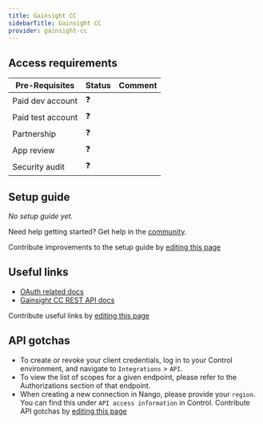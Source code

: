 ```yaml
---
title: Gainsight CC
sidebarTitle: Gainsight CC
provider: gainsight-cc
---
```




<Overview />
<PreBuiltTooling />
<PreBuiltUseCases />

## Access requirements
| Pre-Requisites | Status | Comment|
| - | - | - |
| Paid dev account | ❓ |  |
| Paid test account | ❓ |  |
| Partnership | ❓ | |
| App review | ❓ |  |
| Security audit | ❓ | |


## Setup guide

_No setup guide yet._

<Tip>Need help getting started? Get help in the [community](https://nango.dev/slack).</Tip>

<Note>Contribute improvements to the setup guide by [editing this page](https://github.com/nangohq/nango/tree/master/docs-v2/integrations/all/gainsight-cc.mdx)</Note>


## Useful links

-   [OAuth related docs](https://api2-us-west-2.insided.com/docs/#section/Authentication)
-   [Gainsight CC REST API docs](https://api2-us-west-2.insided.com/docs)

<Note>Contribute useful links by [editing this page](https://github.com/nangohq/nango/tree/master/docs-v2/integrations/all/gainsight-cc.mdx)</Note>

## API gotchas

-   To create or revoke your client credentials, log in to your Control environment, and navigate to `Integrations` > `API`.
-   To view the list of scopes for a given endpoint, please refer to the Authorizations section of that endpoint.
-   When creating a new connection in Nango, please provide your `region`. You can find this under `API access information` in Control.
<Note>Contribute API gotchas by [editing this page](https://github.com/nangohq/nango/tree/master/docs-v2/integrations/all/gainsight-cc.mdx)</Note>
